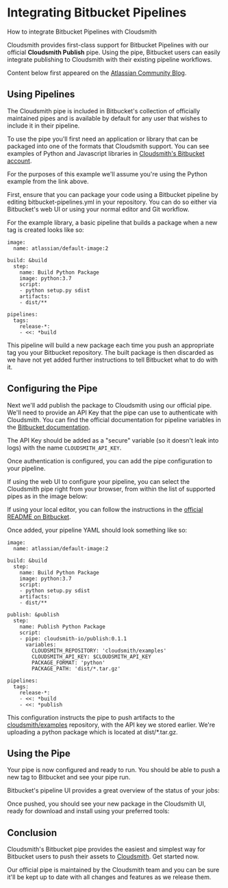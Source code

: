 


# Integrating Bitbucket Pipelines

How to integrate Bitbucket Pipelines with Cloudsmith


Cloudsmith provides first-class support for Bitbucket Pipelines with our official **Cloudsmith Publish** pipe. Using the pipe, Bitbucket users can easily integrate publishing to Cloudsmith with their existing pipeline workflows.

<Card
    title="cloudsmith-pipes-publish"
    description="Bitbucket Pipe for publishing artifacts"
    href="https://bitbucket.org/cloudsmith-io/publish/"
    linkText=""
    icon="utility/documentation"
  />

<BlockImage src={bitbucketPipeCloudsmithPublishImage} alt=""></BlockImage>

Content below first appeared on the [Atlassian Community Blog](https://community.atlassian.com/t5/Marketplace-Apps-Integrations/Cloudsmith-Bitbucket/ba-p/1148691).

## Using Pipelines

The Cloudsmith pipe is included in Bitbucket's collection of officially maintained pipes and is available by default for any user that wishes to include it in their pipeline.

To use the pipe you'll first need an application or library that can be packaged into one of the formats that Cloudsmith support. You can see examples of Python and Javascript libraries in [Cloudsmith's Bitbucket account](https://bitbucket.org/cloudsmith-io/?_ga=2.35066210.2132496434.1565627316-1859711499.1556636245).

For the purposes of this example we'll assume you're using the Python example from the link above.

First, ensure that you can package your code using a Bitbucket pipeline by editing bitbucket-pipelines.yml in your repository. You can do so either via Bitbucket's web UI or using your normal editor and Git workflow.

For the example library, a basic pipeline that builds a package when a new tag is created looks like so:

```text
image:
  name: atlassian/default-image:2

build: &build
  step:
    name: Build Python Package
    image: python:3.7
    script:
    - python setup.py sdist
    artifacts:
    - dist/**

pipelines:
  tags:
    release-*:
    - <<: *build
```

This pipeline will build a new package each time you push an appropriate tag you your Bitbucket repository. The built package is then discarded as we have not yet added further instructions to tell Bitbucket what to do with it.

## Configuring the Pipe

Next we'll add publish the package to Cloudsmith using our official pipe. We'll need to provide an API Key that the pipe can use to authenticate with Cloudsmith. You can find the official documentation for pipeline variables in the [Bitbucket documentation](https://confluence.atlassian.com/bitbucket/variables-in-pipelines-794502608.html?_ga=2.261427278.2132496434.1565627316-1859711499.1556636245).

The API Key should be added as a "secure" variable (so it doesn't leak into logs) with the name `CLOUDSMITH_API_KEY`.
<BlockImage src={bitbucketCloudsmithApiKeyImage} alt=""></BlockImage>

Once authentication is configured, you can add the pipe configuration to your pipeline.

If using the web UI to configure your pipeline, you can select the Cloudsmith pipe right from your browser, from within the list of supported pipes as in the image below:
<BlockImage src={cloudsmithBitbucketPipelineImage} alt=""></BlockImage>

If using your local editor, you can follow the instructions in the [official README on Bitbucket](https://bitbucket.org/cloudsmith-io/publish?_ga=2.189666536.2132496434.1565627316-1859711499.1556636245).

Once added, your pipeline YAML should look something like so:

```text
image:
  name: atlassian/default-image:2

build: &build
  step:
    name: Build Python Package
    image: python:3.7
    script:
    - python setup.py sdist
    artifacts:
    - dist/**

publish: &publish
  step:
    name: Publish Python Package
    script:
    - pipe: cloudsmith-io/publish:0.1.1
      variables:
        CLOUDSMITH_REPOSITORY: 'cloudsmith/examples'
        CLOUDSMITH_API_KEY: $CLOUDSMITH_API_KEY
        PACKAGE_FORMAT: 'python'
        PACKAGE_PATH: 'dist/*.tar.gz'

pipelines:
  tags:
    release-*:
    - <<: *build
    - <<: *publish
```

This configuration instructs the pipe to push artifacts to the [cloudsmith/examples](https://app.cloudsmith.com/cloudsmith/examples) repository, with the API key we stored earlier. We're uploading a python package which is located at dist/\*.tar.gz.

## Using the Pipe

Your pipe is now configured and ready to run. You should be able to push a new tag to Bitbucket and see your pipe run.

Bitbucket's pipeline UI provides a great overview of the status of your jobs:
<BlockImage src={cloudsmithBitbucketPipelineUiImage} alt=""></BlockImage>

Once pushed, you should see your new package in the Cloudsmith UI, ready for download and install using your preferred tools:

<BlockImage src={cloudsmithBitbucketUploadImage} alt=""></BlockImage>

## Conclusion

Cloudsmith's Bitbucket pipe provides the easiest and simplest way for Bitbucket users to push their assets to [Cloudsmith](https://cloudsmith.com/). Get started now.

<Note variant="note" headline="Officially Maintained">
Our official pipe is maintained by the Cloudsmith team and you can be sure it'll be kept up to date with all changes and features as we release them.
</Note>
